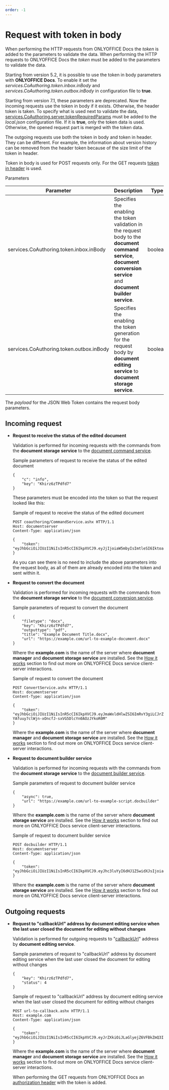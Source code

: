 ```yaml
---
order: -1
---
```

# [](/editors/signature/)Request with token in body

When performing the HTTP requests from ONLYOFFICE Docs the *token* is added to the parameters to validate the data. When performing the HTTP requests to ONLYOFFICE Docs the *token* must be added to the parameters to validate the data.

Starting from version 5.2, it is possible to use the token in body parameters with **ONLYOFFICE Docs**. To enable it set the *services.CoAuthoring.token.inbox.inBody* and *services.CoAuthoring.token.outbox.inBody* in configuration file to **true**.

Starting from version 7.1, these parameters are deprecated. Now the incoming requests use the token in body if it exists. Otherwise, the header token is taken. To specify what is used next to validate the data, [services.CoAuthoring.server.tokenRequiredParams](https://helpcenter.onlyoffice.com/installation/docs-developer-configuring.aspx#services-CoAuthoring-server-tokenRequiredParams) must be added to the *local.json* configuration file. If it is **true**, only the token data is used. Otherwise, the opened request part is merged with the token data.

The outgoing requests use both the token in body and token in header. They can be different. For example, the information about version history can be removed from the header token because of the size limit of the token in header.

Token in body is used for POST requests only. For the GET requests [token in header](/editors/signature/request) is used.

Parameters

| Parameter                                | Description                                                                                                                                                            | Type    | Example |
| ---------------------------------------- | ---------------------------------------------------------------------------------------------------------------------------------------------------------------------- | ------- | ------- |
| services.CoAuthoring.token.inbox.inBody  | Specifies the enabling the token validation in the request body to the **document command service**, **document conversion service** and **document builder service**. | boolean | false   |
| services.CoAuthoring.token.outbox.inBody | Specifies the enabling the token generation for the request body by **document editing service** to **document storage service**.                                      | boolean | false   |

The *payload* for the JSON Web Token contains the request body parameters.

## Incoming request

* **Request to receive the status of the edited document**

  Validation is performed for incoming requests with the commands from the **document storage service** to the [document command service](/editors/command).

  Sample parameters of request to receive the status of the edited document

  ```
  {
      "c": "info",
      "key": "Khirz6zTPdfd7"
  }
  ```

  These parameters must be encoded into the token so that the request looked like this:

  Sample of request to receive the status of the edited document

  ```
  POST coauthoring/CommandService.ashx HTTP/1.1
  Host: documentserver
  Content-Type: application/json

  {
      "token": "eyJhbGciOiJIUzI1NiIsInR5cCI6IkpXVCJ9.eyJjIjoiaW5mbyIsImtleSI6IktoaXJ6NnpUUGRmZDcifQ.r_6sThjFABsHMNHhkVdHDSz4jwkbXRQNYdvawkBGJgg"
  }
  ```

  As you can see there is no need to include the above parameters into the request body, as all of them are already encoded into the token and sent within it.

* **Request to convert the document**

  Validation is performed for incoming requests with the commands from the **document storage service** to the [document conversion service](/editors/conversionapi).

  Sample parameters of request to convert the document

  ```
  {
      "filetype": "docx",
      "key": "Khirz6zTPdfd7",
      "outputtype": "pdf",
      "title": "Example Document Title.docx",
      "url": "https://example.com/url-to-example-document.docx"
  }
  ```

  Where the **example.com** is the name of the server where **document manager** and **document storage service** are installed. See the [How it works](/editors/howitworks) section to find out more on ONLYOFFICE Docs service client-server interactions.

  Sample of request to convert the document

  ```
  POST ConvertService.ashx HTTP/1.1
  Host: documentserver
  Content-Type: application/json

  {
      "token": "eyJhbGciOiJIUzI1NiIsInR5cCI6IkpXVCJ9.eyJmaWxldHlwZSI6ImRvY3giLCJrZXkiOiJLaGlyejZ6VFBkZmQ3Iiwib3V0cHV0dHlwZSI6InBkZiIsInRpdGxlIjoiRXhhbXBsZSBEb2N1bWVudCBUaXRsZS5kb2N4IiwidXJsIjoiaHR0cDovL2V4YW1wbGUuY29tL3VybC10by1leGFtcGxlLWRvY3VtZW50LmRvY3gifQ.U-YAfuuy7clWjn-xOncfJ-sxVG5DlcYn0AOzJYkoR0M"
  }
  ```

  Where the **example.com** is the name of the server where **document manager** and **document storage service** are installed. See the [How it works](/editors/howitworks) section to find out more on ONLYOFFICE Docs service client-server interactions.

* **Request to document builder service**

  Validation is performed for incoming requests with the commands from the **document storage service** to the [document builder service](/editors/documentbuilderapi).

  Sample parameters of request to document builder service

  ```
  {
      "async": true,
      "url": "https://example.com/url-to-example-script.docbuilder"
  }
  ```

  Where the **example.com** is the name of the server where **document storage service** are installed. See the [How it works](/editors/howitworks) section to find out more on ONLYOFFICE Docs service client-server interactions.

  Sample of request to document builder service

  ```
  POST docbuilder HTTP/1.1
  Host: documentserver
  Content-Type: application/json

  {
      "token": "eyJhbGciOiJIUzI1NiIsInR5cCI6IkpXVCJ9.eyJhc3luYyI6dHJ1ZSwidXJsIjoiaHR0cHM6Ly9leGFtcGxlLmNvbS91cmwtdG8tZXhhbXBsZS1zY3JpcHQuZG9jYnVpbGRlciJ9.dzoTbRzSMa95Fpg34CjnF3ZUPdGA2CnBedFL_qOOxAs"
  }
  ```

  Where the **example.com** is the name of the server where **document storage service** are installed. See the [How it works](/editors/howitworks) section to find out more on ONLYOFFICE Docs service client-server interactions.

## Outgoing requests

* **Request to "callbackUrl" address by document editing service when the last user closed the document for editing without changes**

  Validation is performed for outgoing requests to "[callbackUrl](/editors/config/editor#callbackUrl)" address by **document editing service**.

  Sample parameters of request to "callbackUrl" address by document editing service when the last user closed the document for editing without changes

  ```
  {
      "key": "Khirz6zTPdfd7",
      "status": 4
  }
  ```

  Sample of request to "callbackUrl" address by document editing service when the last user closed the document for editing without changes

  ```
  POST url-to-callback.ashx HTTP/1.1
  Host: example.com
  Content-Type: application/json

  {
      "token": "eyJhbGciOiJIUzI1NiIsInR5cCI6IkpXVCJ9.eyJrZXkiOiJLaGlyejZ6VFBkZmQ3Iiwic3RhdHVzIjo0fQ.gCyNKPpg6ISAnhvFQmRiY6BRqG6WPcEGgnK79hREdkU"
  }
  ```

  Where the **example.com** is the name of the server where **document manager** and **document storage service** are installed. See the [How it works](/editors/howitworks) section to find out more on ONLYOFFICE Docs service client-server interactions.

  When performing the GET requests from ONLYOFFICE Docs an [authorization header](/editors/signature/request) with the token is added.
